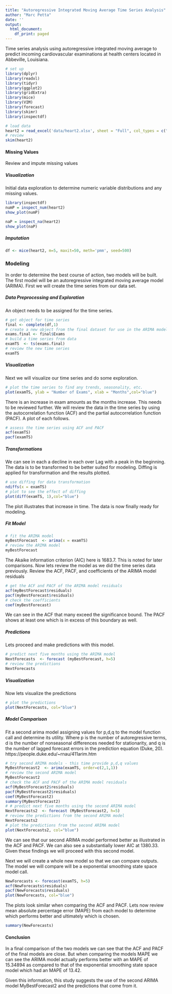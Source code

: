 ```yaml
---
title: "Autoregressive Integrated Moving Average Time Series Analysis"
author: "Marc Petta"
date: ''
output:
  html_document:
    df_print: paged
---
```


Time series analysis using autoregressive integrated moving average to predict incoming cardiovascular examinations at health centers located in Abbeville, Louisiana.


```r
# set up
library(dplyr)
library(readxl)
library(tidyr)
library(ggplot2)
library(gridExtra)
library(mice)
library(VIM)
library(forecast)
library(skimr)
library(inspectdf)

# load data
heart2 = read_excel('data/heart2.xlsx', sheet = "Full", col_types = c("numeric", "numeric", "numeric", "numeric", "numeric", "numeric"))
# review
skim(heart2)

```

#### Missing Values
Review and impute missing values

##### Visualization
Initial data exploration to determine numeric variable distributions and any missing values.

```r
library(inspectdf)
numP = inspect_num(heart2)
show_plot(numP)

naP = inspect_na(heart2)
show_plot(naP)


```

##### Imputation


```r
df <- mice(heart2, m=5, maxit=50, meth='pmm', seed=500)

```

### Modeling

In order to determine the best course of action, two models will be built. The first model will be an autoregressive integrated moving average model (ARIMA). First we will create the time series from our data set.

##### Data Preprocessing and Exploration
An object needs to be assigned for the time series.

```r

# get object for time series
final <- complete(df,1)
# create a new object from the final dataset for use in the ARIMA model
exams.final <- final$Exams
# build a time series from data
examTS  <- ts(exams.final)
# review the new time series
examTS

```

##### Visualization
Next we will visualize our time series and do some exploration.

```R

# plot the time series to find any trends, seasonality, etc.
plot(examTS, ylab = "Number of Exams", xlab = "Months",col="blue")

```

There is an increase in exam amounts as the months increase. This needs to be reviewed further. We will review the data in the time series by using the autocorrelation function (ACF) and the partial autocorrelation function (PACF). A plot of each follows.


```r
# assess the time series using ACF and PACF
acf(examTS)
pacf(examTS)

```

##### Transformations

We can see in each a decline in each over Lag with a peak in the beginning. The data is to be transformed to be better suited for modeling. Diffing is applied for transformation and the results plotted. 

```r
# use diffing for data transformation
ndiffs(x = examTS)
# plot to see the effect of diffing
plot(diff(examTS, 1),col="blue")

```

The plot illustrates that increase in time. The data is now finally ready for modeling.

##### Fit Model

```r

# fit the ARIMA model
myBestForecast  <- arima(x = examTS)
# review the ARIMA model
myBestForecast

```

The Akaike information criterion (AIC) here is 1683.7. This is noted for later comparisons. Now lets review the model as we did the time series data previously. Review the ACF, PACF, and coefficients of the ARIMA model residuals

```r

# get the ACF and PACF of the ARIMA model residuals
acf(myBestForecast$residuals)
pacf(myBestForecast$residuals)
# check the coefficients
coef(myBestForecast)

```

We can see in the ACF that many exceed the significance bound. The PACF shows at least one which is in excess of this boundary as well.

##### Predictions
Lets proceed and make predictions with this model.

```r

# predict next five months using the ARIMA model
NextForecasts  <- forecast (myBestForecast, h=5)
# review the predictions 
NextForecasts

```

##### Visualization
Now lets visualize the predictions

```r

# plot the predictions
plot(NextForecasts, col="blue")

```

##### Model Comparison

Fit a second arima model assigning values for p,d,q to the model function call and determine its utility. Where p is the number of autoregressive terms, d is the number of nonseasonal differences needed for stationarity, and q is the number of lagged forecast errors in the prediction equation (Duke, 20). 
https://people.duke.edu/~rnau/411arim.htm

```r
# try second ARIMA models - this time provide p,d,q values
MyBestForecast2  <- arima(examTS, order=c(2,1,1))
# review the second ARIMA model
MyBestForecast2
# check the ACF and PACF of the ARIMA model residuals
acf(MyBestForecast2$residuals)
pacf(MyBestForecast2$residuals)
coef(MyBestForecast2)
summary(MyBestForecast2)
# # predict next five months using the second ARIMA model
NextForecasts2  <- forecast (MyBestForecast2, h=5)
# review the predictions from the second ARIMA model
NextForecasts2
# plot the predictions from the second ARIMA model
plot(NextForecasts2, col="blue")

```

We can see that our second ARIMA model performed better as illustrated in the ACF and PACF. We can also see a substantially lower AIC at 1380.33. Given these findings we will proceed with this second model. 

Next we will create a whole new model so that we can compare outputs. The model we will compare will be a exponential smoothing state space model call.

```r

NewForecasts <- forecast(examTS, h=5)
acf(NewForecasts$residuals)
pacf(NewForecasts$residuals)
plot(NewForecasts, col="blue")


```

The plots look similar when comparing the ACF and PACF. Lets now review mean absolute percentage error (MAPE) from each model to determine which performs better and ultimately which is chosen. 

```r
summary(NewForecasts)

```


#### Conclusion

In a final comparison of the two models we can see that the ACF and PACF of the final models are close. But when comparing the models MAPE we can see the ARIMA model actually performs better with an MAPE of 15.34894 as compared to that of the exponential smoothing state space model which had an MAPE of 13.42. 

Given this information, this study suggests the use of the second ARIMA model MyBestForecast2 and the predictions that come from it.








